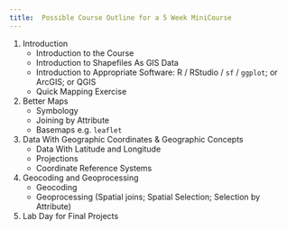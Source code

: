 ```yaml
---
title:  Possible Course Outline for a 5 Week MiniCourse
---
```


1. Introduction
    + Introduction to the Course
    + Introduction to Shapefiles As GIS Data
    + Introduction to Appropriate Software: R / RStudio / `sf` / `ggplot`; or ArcGIS; or QGIS
    + Quick Mapping Exercise
2. Better Maps
    + Symbology
    + Joining by Attribute
    + Basemaps e.g. `leaflet`
3. Data With Geographic Coordinates & Geographic Concepts
    + Data With Latitude and Longitude
    + Projections
    + Coordinate Reference Systems
4. Geocoding and Geoprocessing
    + Geocoding
    + Geoprocessing (Spatial joins; Spatial Selection; Selection by Attribute)
5. Lab Day for Final Projects